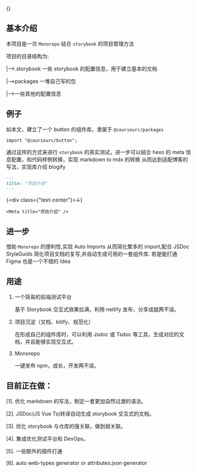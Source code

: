 

{<Meta title="项目介绍" />}

## 基本介绍

本项目是一次 `Monorepo` 结合 `storybook` 的项目管理方法

项目的目录结构为:

|-->.storybook 一些 storybook 的配置信息，用于建立基本的文档

|-->packages 一堆自己写的包

|-->一些其他的配置信息

## 例子

如本文，建立了一个 button 的组件库，隶属于 `@couriourc/packages`

```vue
import "@couriourc/button";
```

通过这样的方式来进行 `storybook` 的真实测试，进一步可以结合 hexo 的 meta 信息配置，和代码样例转换，实现 markdown to mdx 的转换
从而达到适配博客的写法，实现库介绍 blogify

```markdown
---
title: "项目介绍"
---
```

{<div class={"text-center"}>↓</div>}

```mdx
<Meta title="项目介绍" />
```

## 进一步

借助 `Monorepo` 的便利性,实现 Auto Imports 从而简化繁多的 import,配合 JSDoc StyleGuids 简化项目文档的复写,并自动生成可用的一套组件库.
若是能打通 Figma 也是一个不错的 Idea

## 用途

1. 一个简易的前端测试平台

   基于 Storybook 交互式效果拉满，利用 netlify 发布，分享成就两不误。

2. 项目沉淀（文档、kitify、规范化）

   在形成自己的组件库时，可以利用 Jsdoc 或 Tsdoc 等工具，生成对应的文档，并且能够实现交互式。

3. Monorepo

   一键发布 npm，成长，开发两不误。

## 目前正在做：

[1]. 优化 markdown 的写法，制定一套更加自然过渡的语法。

[2]. JSDoc(JS Vue Ts)转译自动生成 storybook 交互式的文档。

[3]. 优化 storybook 与仓库的强关联，做到弱关联。

[4]. 集成优化测试平台和 DevOps。

[5]. 一些额外的插件打通

[6]. auto web-types generator or attributes.json generator
